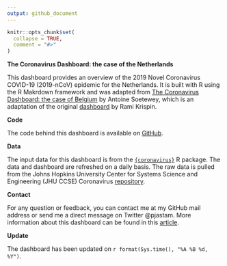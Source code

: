 ```yaml
---
output: github_document
---
```


<!-- README.md is generated from README.Rmd. Please edit that file -->

```r
knitr::opts_chunk$set(
  collapse = TRUE,
  comment = "#>"
)
```

**The Coronavirus Dashboard: the case of the Netherlands**

This dashboard provides an overview of the 2019 Novel Coronavirus COVID-19 (2019-nCoV) epidemic for the Netherlands. It is built with R using the R Makrdown framework and was adapted from [The Coronavirus Dashboard: the case of Belgium](https://github.com/AntoineSoetewey/coronavirus_dashboard) by Antoine Soetewey, which is an adaptation of the original [dashboard](https://ramikrispin.github.io/coronavirus_dashboard/){target="_blank"} by Rami Krispin.

**Code**

The code behind this dashboard is available on [GitHub](https://github.com/pjastam/coronavirus_dashboard){target="_blank"}.

**Data**

The input data for this dashboard is from the [`{coronavirus}`](https://github.com/RamiKrispin/coronavirus){target="_blank"} R package. The data and dashboard are refreshed on a daily basis. The raw data is pulled from the Johns Hopkins University Center for Systems Science and Engineering (JHU CCSE) Coronavirus [repository](https://github.com/RamiKrispin/coronavirus-csv){target="_blank"}.

**Contact**

For any question or feedback, you can contact me at my GitHub mail address or send me a direct message on Twitter @pjastam. More information about this dashboard can be found in this [article](https://www.statsandr.com/blog/how-to-create-a-simple-coronavirus-dashboard-specific-to-your-country-in-r/).

**Update**

The dashboard has been updated on `r format(Sys.time(), "%A %B %d, %Y")`.